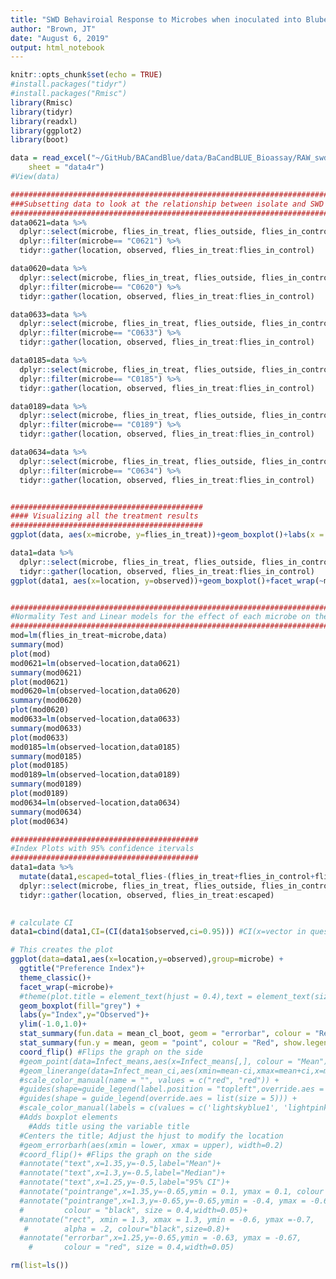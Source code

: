 ```yaml
---
title: "SWD Behaviroial Response to Microbes when inoculated into Bluberry Juice"
author: "Brown, JT"
date: "August 6, 2019"
output: html_notebook
---
```


```r
knitr::opts_chunk$set(echo = TRUE)
#install.packages("tidyr")
#install.packages("Rmisc")
library(Rmisc)
library(tidyr)
library(readxl)
library(ggplot2)
library(boot)

data = read_excel("~/GitHub/BACandBlue/data/BaCandBLUE_Bioassay/RAW_swd_vs_inoculated_blueberryjuice.xlsx", 
    sheet = "data4r")
#View(data)
```

```r
#################################################################################
###Subsetting data to look at the relationship between isolate and SWD behaviors
#################################################################################
data0621=data %>% 
  dplyr::select(microbe, flies_in_treat, flies_outside, flies_in_control) %>% 
  dplyr::filter(microbe== "C0621") %>% 
  tidyr::gather(location, observed, flies_in_treat:flies_in_control) 

data0620=data %>% 
  dplyr::select(microbe, flies_in_treat, flies_outside, flies_in_control) %>% 
  dplyr::filter(microbe== "C0620") %>% 
  tidyr::gather(location, observed, flies_in_treat:flies_in_control)

data0633=data %>% 
  dplyr::select(microbe, flies_in_treat, flies_outside, flies_in_control) %>% 
  dplyr::filter(microbe== "C0633") %>% 
  tidyr::gather(location, observed, flies_in_treat:flies_in_control) 

data0185=data %>% 
  dplyr::select(microbe, flies_in_treat, flies_outside, flies_in_control) %>% 
  dplyr::filter(microbe== "C0185") %>% 
  tidyr::gather(location, observed, flies_in_treat:flies_in_control) 

data0189=data %>% 
  dplyr::select(microbe, flies_in_treat, flies_outside, flies_in_control) %>% 
  dplyr::filter(microbe== "C0189") %>% 
  tidyr::gather(location, observed, flies_in_treat:flies_in_control) 

data0634=data %>% 
  dplyr::select(microbe, flies_in_treat, flies_outside, flies_in_control) %>% 
  dplyr::filter(microbe== "C0634") %>% 
  tidyr::gather(location, observed, flies_in_treat:flies_in_control) 


###########################################
#### Visualizing all the treatment results
###########################################
ggplot(data, aes(x=microbe, y=flies_in_treat))+geom_boxplot()+labs(x = "Microbe ID", y="# of Flies")

data1=data %>% 
  dplyr::select(microbe, flies_in_treat, flies_outside, flies_in_control) %>% 
  tidyr::gather(location, observed, flies_in_treat:flies_in_control)
ggplot(data1, aes(x=location, y=observed))+geom_boxplot()+facet_wrap(~microbe)+labs(x = "Treatment", y="# of Flies")+scale_x_discrete(labels=c("flies_in_treat"="Treatment", "flies_in_control"="Control", "flies_outside"="No Choice"))


##########################################################################################
#Normality Test and Linear models for the effect of each microbe on the flies in treatment
##########################################################################################
mod=lm(flies_in_treat~microbe,data)
summary(mod)
plot(mod)
mod0621=lm(observed~location,data0621)
summary(mod0621)
plot(mod0621)
mod0620=lm(observed~location,data0620)
summary(mod0620)
plot(mod0620)
mod0633=lm(observed~location,data0633)
summary(mod0633)
plot(mod0633)
mod0185=lm(observed~location,data0185)
summary(mod0185)
plot(mod0185)
mod0189=lm(observed~location,data0189)
summary(mod0189)
plot(mod0189)
mod0634=lm(observed~location,data0634)
summary(mod0634)
plot(mod0634)
```

```r
##########################################
#Index Plots with 95% confidence itervals
##########################################
data1=data %>% 
  mutate(data1,escaped=total_flies-(flies_in_treat+flies_in_control+flies_outside)) %>% 
  dplyr::select(microbe, flies_in_treat, flies_outside, flies_in_control, escaped) %>% 
  tidyr::gather(location, observed, flies_in_treat:escaped)
  

# calculate CI
data1=cbind(data1,CI=(CI(data1$observed,ci=0.95))) #CI(x=vector in question, ci=interval to be calculated)

# This creates the plot
ggplot(data=data1,aes(x=location,y=observed),group=microbe) + 
  ggtitle("Preference Index")+
  theme_classic()+
  facet_wrap(~microbe)+
  #theme(plot.title = element_text(hjust = 0.4),text = element_text(size=20), axis.text.y = element_text(angle=90, hjust=1,color="black"), axis.text.x = element_text(angle=0, hjust=1,color="black"))+ 
  geom_boxplot(fill="grey") + 
  labs(y="Index",y="Observed")+
  ylim(-1.0,1.0)+
  stat_summary(fun.data = mean_cl_boot, geom = "errorbar", colour = "Red",width=.1, show.legend=TRUE)+
  stat_summary(fun.y = mean, geom = "point", colour = "Red", show.legend=TRUE)+
  coord_flip() #Flips the graph on the side
  #geom_point(data=Infect_means,aes(x=Infect_means[,], colour = "Mean"),shape=21, size=2) +
  #geom_linerange(data=Infect_mean_ci,aes(xmin=mean-ci,xmax=mean+ci,x=mean,color="95% CI")) +
  #scale_color_manual(name = "", values = c("red", "red")) +
  #guides(shape=guide_legend(label.position = "topleft",override.aes = list()))+
  #guides(shape = guide_legend(override.aes = list(size = 5))) +
  #scale_color_manual(labels = c(values = c('lightskyblue1', 'lightpink'),'95% CI', 'Mean')) +
  #Adds boxplot elements
    #Adds title using the variable title
  #Centers the title; Adjust the hjust to modify the location
  #geom_errorbarh(aes(xmin = lower, xmax = upper), width=0.2)
  #coord_flip()+ #Flips the graph on the side
  #annotate("text",x=1.35,y=-0.5,label="Mean")+
  #annotate("text",x=1.3,y=-0.5,label="Median")+
  #annotate("text",x=1.25,y=-0.5,label="95% CI")+
  #annotate("pointrange",x=1.35,y=-0.65,ymin = 0.1, ymax = 0.1, colour = "red", size = 0.1)+
  #annotate("pointrange",x=1.3,y=-0.65,y=-0.65,ymin = -0.4, ymax = -0.6,
  #         colour = "black", size = 0.4,width=0.05)+
  #annotate("rect", xmin = 1.3, xmax = 1.3, ymin = -0.6, ymax =-0.7,
   #        alpha = .2, colour="black",size=0.8)+
  #annotate("errorbar",x=1.25,y=-0.65,ymin = -0.63, ymax = -0.67,
    #       colour = "red", size = 0.4,width=0.05)

rm(list=ls())

```
